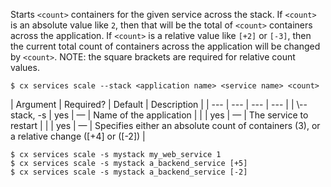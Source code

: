 Starts `<count>` containers for the given service across the stack. If `<count>` is an absolute value like `2`, then that will be the total of `<count>` containers across the application. If `<count>` is a relative value like `[+2]` or `[-3]`, then the current total count of containers across the application will be changed by `<count>`. NOTE: the square brackets are required for relative count values.

<Tabs >
<Tab label="Usage">

```shell
$ cx services scale --stack <application name> <service name> <count>
```
</Tab>
    
<Tab label="arguments">
| Argument | Required? | Default | Description |
|  ---  |  ---  |  ---  |  ---  |
| \--stack, -s <application name> | yes | — | Name of the application |
| <service name> | yes | — | The service to restart |
| <count> | yes | — | Specifies either an absolute count of containers (3), or a relative change ([+4] or ([-2]) |
</Tab>
<Tab label="examples">

```shell
$ cx services scale -s mystack my_web_service 1
$ cx services scale -s mystack a_backend_service [+5]
$ cx services scale -s mystack a_backend_service [-2]
```

</Tab>
</Tabs>